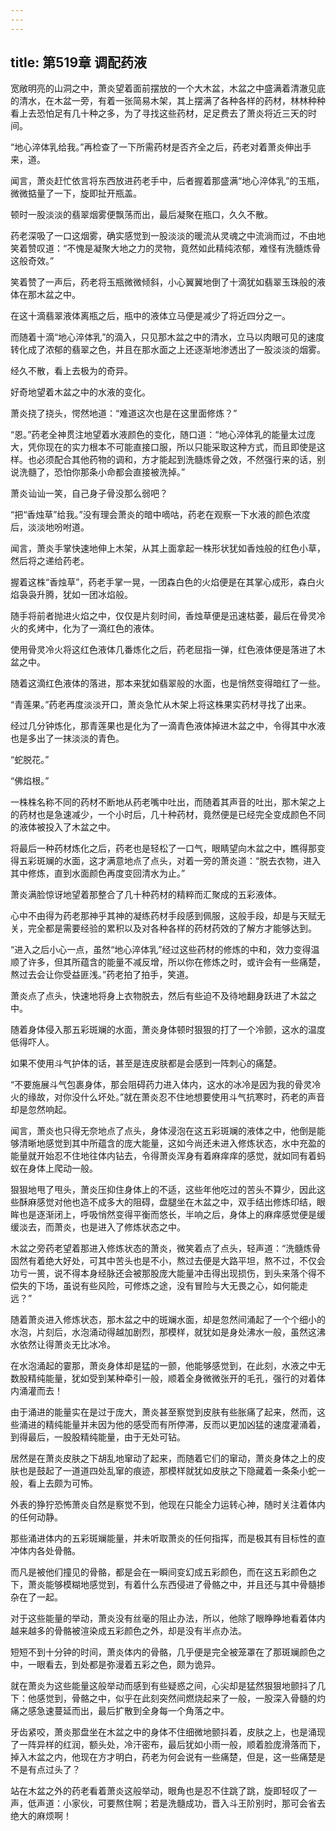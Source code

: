 ```yaml
---
---
---
```

title: 第519章 调配药液
---



宽敞明亮的山洞之中，萧炎望着面前摆放的一个大木盆，木盆之中盛满着清澈见底的清水，在木盆一旁，有着一张简易木架，其上摆满了各种各样的药材，林林种种看上去恐怕足有几十种之多，为了寻找这些药材，足足费去了萧炎将近三天的时间。

“地心淬体乳给我。”再检查了一下所需药材是否齐全之后，药老对着萧炎伸出手来，道。

闻言，萧炎赶忙依言将东西放进药老手中，后者握着那盛满“地心淬体乳”的玉瓶，微微掂量了一下，旋即扯开瓶盖。

顿时一股淡淡的翡翠烟雾便飘荡而出，最后凝聚在瓶口，久久不散。

药老深吸了一口这烟雾，确实感觉到一股淡淡的暖流从灵魂之中流淌而过，不由地笑着赞叹道：“不愧是凝聚大地之力的灵物，竟然如此精纯浓郁，难怪有洗髓炼骨这般奇效。”

笑着赞了一声后，药老将玉瓶微微倾斜，小心翼翼地倒了十滴犹如翡翠玉珠般的液体在那木盆之中。

在这十滴翡翠液体离瓶之后，瓶中的液体立马便是减少了将近四分之一。

而随着十滴“地心淬体乳”的滴入，只见那木盆之中的清水，立马以肉眼可见的速度转化成了浓郁的翡翠之色，并且在那水面之上还逐渐地渗透出了一股淡淡的烟雾。

经久不散，看上去极为的奇异。

好奇地望着木盆之中的水液的变化。

萧炎挠了挠头，愕然地道：“难道这次也是在这里面修炼？”

“恩。”药老全神贯注地望着水液颜色的变化，随口道：“地心淬体乳的能量太过庞大，凭你现在的实力根本不可能直接口服，所以只能采取这种方式，而且即使是这样。也必须配合其他药物的调和，方才能起到洗髓炼骨之效，不然强行来的话，别说洗髓了，恐怕你那条小命都会直接被洗掉。”

萧炎讪讪一笑，自己身子骨没那么弱吧？

“把“香烛草”给我。”没有理会萧炎的暗中嘀咕，药老在观察一下水液的颜色浓度后，淡淡地吩咐道。

闻言，萧炎手掌快速地伸上木架，从其上面拿起一株形状犹如香烛般的红色小草，然后将之递给药老。

握着这株“香烛草”，药老手掌一晃，一团森白色的火焰便是在其掌心成形，森白火焰袅袅升腾，犹如一团冰焰般。

随手将前者抛进火焰之中，仅仅是片刻时间，香烛草便是迅速枯萎，最后在骨灵冷火的炙烤中，化为了一滴红色的液体。

使用骨灵冷火将这红色液体几番炼化之后，药老屈指一弹，红色液体便是落进了木盆之中。

随着这滴红色液体的落进，那本来犹如翡翠般的水面，也是悄然变得暗红了一些。

“青莲果。”药老再度淡淡开口，萧炎急忙从木架上将这株果实药材寻找了出来。

经过几分钟炼化，那青莲果也是化为了一滴青色液体掉进木盆之中，令得其中水液也是多出了一抹淡淡的青色。

“蛇脱花。”

“佛焰根。”

一株株名称不同的药材不断地从药老嘴中吐出，而随着其声音的吐出，那木架之上的药材也是急速减少，一个小时后，几十种药材，竟然便是已经完全变成颜色不同的液体被投入了木盆之中。

将最后一种药材炼化之后，药老也是轻松了一口气，眼睛望向木盆之中，瞧得那变得五彩斑斓的水面，这才满意地点了点头，对着一旁的萧炎道：“脱去衣物，进入其中修炼，直到水面颜色再度变回清水为止。”

萧炎满脸惊讶地望着那整合了几十种药材的精粹而汇聚成的五彩液体。

心中不由得为药老那神乎其神的凝练药材手段感到佩服，这般手段，却是与天赋无关，完全都是需要经验的累积以及对各种各样的药材药效的了解方才能够达到。

“进入之后小心一点，虽然“地心淬体乳”经过这些药材的修炼的中和，效力变得温顺了许多，但其所蕴含的能量不减反增，所以你在修炼之时，或许会有一些痛楚，熬过去会让你受益匪浅。”药老拍了拍手，笑道。

萧炎点了点头，快速地将身上衣物脱去，然后有些迫不及待地翻身跃进了木盆之中。

随着身体侵入那五彩斑斓的水面，萧炎身体顿时狠狠的打了一个冷颤，这水的温度低得吓人。

如果不使用斗气护体的话，甚至是连皮肤都是会感到一阵刺心的痛楚。

“不要施展斗气包裹身体，那会阻碍药力进入体内，这水的冰冷是因为我的骨灵冷火的缘故，对你没什么坏处。”就在萧炎忍不住地想要使用斗气抗寒时，药老的声音却是忽然响起。

闻言，萧炎也只得无奈地点了点头，身体浸泡在这五彩斑斓的液体之中，他倒是能够清晰地感觉到其中所蕴含的庞大能量，这如今尚还未进入修炼状态，水中充盈的能量就开始忍不住地往体内钻去，令得萧炎浑身有着麻痒痒的感觉，就如同有着蚂蚁在身体上爬动一般。

狠狠地甩了甩头，萧炎压抑住身体上的不适，这些年他吃过的苦头不算少，因此这些酥麻感觉对他也造不成多大的阻碍，盘腿坐在木盆之中，双手结出修炼印结，眼眸也是逐渐闭上，呼吸悄然变得平衡而悠长，半响之后，身体上的麻痒感觉便是缓缓淡去，而萧炎，也是进入了修炼状态之中。

木盆之旁药老望着那进入修炼状态的萧炎，微笑着点了点头，轻声道：“洗髓炼骨固然有着绝大好处，可其中苦头也是不小，熬过去便是大路平坦，熬不过，不仅会功亏一篑，说不得本身经脉还会被那股庞大能量冲击得出现损伤，到头来落个得不偿失的下场，虽说有些风险，可修炼之途，没有冒险与大无畏之心，如何能走远？”

随着萧炎进入修炼状态，那木盆之中的斑斓水面，却是忽然间涌起了一个个细小的水泡，片刻后，水泡涌动得越加剧烈，那模样，就犹如是身处沸水一般，虽然这沸水依然让得萧炎无比冰冷。

在水泡涌起的霎那，萧炎身体却是猛的一颤，他能够感觉到，在此刻，水液之中无数股精纯能量，犹如受到某种牵引一般，顺着全身微微张开的毛孔，强行的对着体内涌灌而去！

由于涌进的能量实在是过于庞大，萧炎甚至察觉到皮肤有些胀痛了起来，然而，这些涌进的精纯能量并未因为他的感受而有所停滞，反而以更加凶猛的速度灌涌着，到得最后，一股股精纯能量，由于无处可钻。

居然是在萧炎皮肤之下胡乱地窜动了起来，而随着它们的窜动，萧炎身体之上的皮肤也是鼓起了一道道四处乱窜的痕迹，那模样就犹如皮肤之下隐藏着一条条小蛇一般，看上去颇为可怖。

外表的狰狞恐怖萧炎自然是察觉不到，他现在只能全力运转心神，随时关注着体内的任何动静。

那些涌进体内的五彩斑斓能量，并未听取萧炎的任何指挥，而是极其有目标性的直冲体内各处骨骼。

而凡是被他们撞见的骨骼，都是会在一瞬间变幻成五彩颜色，而在这五彩颜色之下，萧炎能够模糊地感觉到，有着什么东西侵进了骨骼之中，并且还与其中骨髓掺杂在了一起。

对于这些能量的举动，萧炎没有丝毫的阻止办法，所以，他除了眼睁睁地看着体内越来越多的骨骼被渲染成五彩颜色之外，却是没有半点办法。

短短不到十分钟的时间，萧炎体内的骨骼，几乎便是完全被笼罩在了那斑斓颜色之中，一眼看去，到处都是弥漫着五彩之色，颇为诡异。

就在萧炎为这些能量这般举动而感到有些疑惑之间，心尖却是猛然狠狠地颤抖了几下：他感觉到，骨骼之中，似乎在此刻突然间燃烧起来了一般，一股深入骨髓的灼痛之感急速蔓延而出，最后扩散到全身每一个角落之中。

牙齿紧咬，萧炎那盘坐在木盆之中的身体不住细微地颤抖着，皮肤之上，也是涌现了一阵异样的红润，额头处，冷汗密布，最后犹如小雨一般，顺着脸庞滑落而下，掉入木盆之内，他现在方才明白，药老为何会说有一些痛楚，但是，这一些痛楚是不是有点过头了？

站在木盆之外的药老看着萧炎这般举动，眼角也是忍不住跳了跳，旋即轻叹了一声，低声道：小家伙，可要熬住啊；若是洗髓成功，晋入斗王阶别时，那可会省去绝大的麻烦啊！